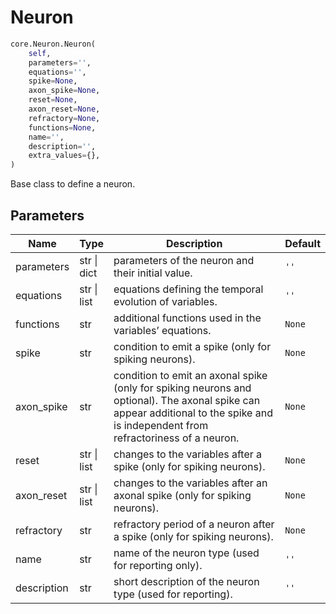 # Neuron { #ANNarchy.core.Neuron.Neuron }

```python
core.Neuron.Neuron(
    self,
    parameters='',
    equations='',
    spike=None,
    axon_spike=None,
    reset=None,
    axon_reset=None,
    refractory=None,
    functions=None,
    name='',
    description='',
    extra_values={},
)
```

Base class to define a neuron.

## Parameters {.doc-section .doc-section-parameters}

| Name        | Type        | Description                                                                                                                                                                        | Default   |
|-------------|-------------|------------------------------------------------------------------------------------------------------------------------------------------------------------------------------------|-----------|
| parameters  | str \| dict | parameters of the neuron and their initial value.                                                                                                                                  | `''`      |
| equations   | str \| list | equations defining the temporal evolution of variables.                                                                                                                            | `''`      |
| functions   | str         | additional functions used in the variables' equations.                                                                                                                             | `None`    |
| spike       | str         | condition to emit a spike (only for spiking neurons).                                                                                                                              | `None`    |
| axon_spike  | str         | condition to emit an axonal spike (only for spiking neurons and optional). The axonal spike can appear additional to the spike and is independent from refractoriness of a neuron. | `None`    |
| reset       | str \| list | changes to the variables after a spike (only for spiking neurons).                                                                                                                 | `None`    |
| axon_reset  | str \| list | changes to the variables after an axonal spike (only for spiking neurons).                                                                                                         | `None`    |
| refractory  | str         | refractory period of a neuron after a spike (only for spiking neurons).                                                                                                            | `None`    |
| name        | str         | name of the neuron type (used for reporting only).                                                                                                                                 | `''`      |
| description | str         | short description of the neuron type (used for reporting).                                                                                                                         | `''`      |